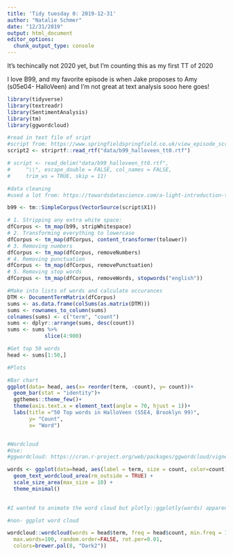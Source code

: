 ```yaml
---
title: 'Tidy tuesday 0: 2019-12-31'
author: "Natalie Schmer"
date: "12/31/2019"
output: html_document
editor_options: 
  chunk_output_type: console
---
```


It's techincally not 2020 yet, but I'm counting this as my first TT of 2020

I love B99, and my favorite episode is when Jake proposes to Amy (s05e04- HalloVeen) and I'm not great at text analysis sooo here goes!

```r

library(tidyverse)
library(textreadr)
library(SentimentAnalysis)
library(tm)
library(ggwordcloud)

#read in text file of sript
#script from: https://www.springfieldspringfield.co.uk/view_episode_scripts.php?tv-show=brooklyn-nine-nine&episode=s05e04
script2 <- striprtf::read_rtf("data/b99_halloveen_tt0.rtf")

# script <- read_delim("data/b99_halloveen_tt0.rtf", 
#     "\\", escape_double = FALSE, col_names = FALSE, 
#     trim_ws = TRUE, skip = 11)
```

```r
#data cleaning
#used a lot from: https://towardsdatascience.com/a-light-introduction-to-text-analysis-in-r-ea291a9865a8 

b99 <- tm::SimpleCorpus(VectorSource(script$X1))

# 1. Stripping any extra white space:
dfCorpus <- tm_map(b99, stripWhitespace)
# 2. Transforming everything to lowercase
dfCorpus <- tm_map(dfCorpus, content_transformer(tolower))
# 3. Removing numbers 
dfCorpus <- tm_map(dfCorpus, removeNumbers)
# 4. Removing punctuation
dfCorpus <- tm_map(dfCorpus, removePunctuation)
# 5. Removing stop words
dfCorpus <- tm_map(dfCorpus, removeWords, stopwords("english"))

#Make into lists of words and calculate occurances 
DTM <- DocumentTermMatrix(dfCorpus)
sums <- as.data.frame(colSums(as.matrix(DTM)))
sums <- rownames_to_column(sums)
colnames(sums) <- c("term", "count")
sums <- dplyr::arrange(sums, desc(count))
sums <- sums %>% 
            slice(4:900)

#Get top 50 words 
head <- sums[1:50,]

```

```r
#Plots

#Bar chart 
ggplot(data= head, aes(x= reorder(term, -count), y= count))+
  geom_bar(stat = "identity")+
  ggthemes::theme_few()+
  theme(axis.text.x = element_text(angle = 70, hjust = 1))+
  labs(title ="50 Top words in HalloVeen (S5E4, Brooklyn 99)",
       y= "Count",
       x= "Word")


#Wordcloud 
#Use: 
#ggwordcloud: https://cran.r-project.org/web/packages/ggwordcloud/vignettes/ggwordcloud.html

words <- ggplot(data=head, aes(label = term, size = count, color=count)) +
  geom_text_wordcloud_area(rm_outside = TRUE) +
  scale_size_area(max_size = 10) +
  theme_minimal()
 

#I wanted to animate the word cloud but plotly::ggplotly(words) apparently is not integrated with ggwordcoulds yet :( (error: geom_GeomTextWordcloud() has yet to be implemented in plotly)

#non- ggplot word cloud

wordcloud::wordcloud(words = head$term, freq = head$count, min.freq = 1000,
  max.words=100, random.order=FALSE, rot.per=0.01, 
  colors=brewer.pal(8, "Dark2"))
```

